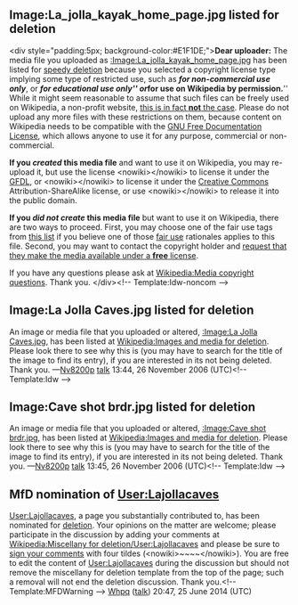 <article id="7479646" title=User talk:Lajollacaves>
	<talkpage id="7479646" title="User talk:Lajollacaves">
{{Copied 
|from       = User:Lajollacaves
|from_oldid = 617720361
|to         = San Diego-La Jolla Underwater Park
|to_diff    = 617732014
|to_oldid   = 583776744
|date       = 17:41, 20 July 2014
|small      =
}}
== Image:La_jolla_kayak_home_page.jpg listed for deletion ==
&lt;div style=&quot;padding:5px; background-color:#E1F1DE;&quot;&gt;'''Dear uploader:''' The media file you uploaded as [[:Image:La_jolla_kayak_home_page.jpg]] has been listed for [[Wikipedia:Speedy deletions|speedy deletion]] because you selected a copyright license type implying some type of restricted use, such as '''''for non-commercial use only''''', or '''''for educational use only''''' or  '''''for use on Wikipedia by permission.'''''  While it might seem reasonable to assume that such files can be freely used on Wikipedia, a non-profit website, [http://mail.wikimedia.org/pipermail/wikien-l/2005-May/023760.html this is in fact '''not''' the case]. Please do not upload any more files with these restrictions on them, because content on Wikipedia needs to be compatible with the [[GNU Free Documentation License]], which allows anyone to use it for any purpose, commercial or non-commercial.

'''If you ''created'' this media file''' and want to use it on Wikipedia, you may re-upload it, but use the license &lt;nowiki&gt;{{GFDL-self}}&lt;/nowiki&gt; to license it under the [[GFDL]], or &lt;nowiki&gt;{{cc-by-sa-2.5}}&lt;/nowiki&gt; to license it under the [[Creative Commons]] Attribution-ShareAlike license, or use &lt;nowiki&gt;{{PD-self}}&lt;/nowiki&gt; to release it into the public domain.

'''If you ''did not create'' this media file''' but want to use it on Wikipedia, there are two ways to proceed.  First, you may choose one of the fair use tags from [[Wikipedia:Fair Use#Tagging fair use images|this list]] if you believe one of those [[fair use]] rationales applies to this file.  Second, you may want to contact the copyright holder and [[Wikipedia:Example requests for permission|request that they make the media available under a '''free''' license]].

If you have any questions please ask at [[Wikipedia:Media copyright questions]]. Thank you. {{{2|[[User:24.20.69.240|24.20.69.240]] 03:21, 17 October 2006 (UTC)}}}&lt;/div&gt;&lt;!-- Template:Idw-noncom --&gt;

== Image:La Jolla Caves.jpg listed for deletion ==
An image or media file that you uploaded or altered, [[:Image:La Jolla Caves.jpg]], has been listed at [[Wikipedia:Images and media for deletion/2006 November 26#Image:La Jolla Caves.jpg|Wikipedia:Images and media for deletion]]. Please look there to see why this is (you may have to search for the title of the image to find its entry), if you are interested in its not being deleted. Thank you. —[[User:Nv8200p|Nv8200p]] [[User_talk:Nv8200p|talk]] 13:44, 26 November 2006 (UTC)&lt;!-- Template:Idw --&gt;

== Image:Cave shot brdr.jpg listed for deletion ==
An image or media file that you uploaded or altered, [[:Image:Cave shot brdr.jpg]], has been listed at [[Wikipedia:Images and media for deletion/2006 November 26#Image:Cave shot brdr.jpg|Wikipedia:Images and media for deletion]]. Please look there to see why this is (you may have to search for the title of the image to find its entry), if you are interested in its not being deleted. Thank you. —[[User:Nv8200p|Nv8200p]] [[User_talk:Nv8200p|talk]] 13:45, 26 November 2006 (UTC)&lt;!-- Template:Idw --&gt;
==MfD nomination of [[User:Lajollacaves]]==
[[User:Lajollacaves]], a page you substantially contributed to, has been nominated for [[WP:MfD|deletion]]. Your opinions on the matter are welcome; please participate in the discussion by adding your comments at [[Wikipedia:Miscellany for deletion/User:Lajollacaves ]] and please be sure to [[WP:SIG|sign your comments]] with four tildes (&lt;nowiki&gt;~~~~&lt;/nowiki&gt;).  You are free to edit the content of [[User:Lajollacaves]] during the discussion but should not remove the miscellany for deletion template from the top of the page; such a removal will not end the deletion discussion.  Thank you.&lt;!-- Template:MFDWarning --&gt; [[User:Whpq|Whpq]] ([[User talk:Whpq|talk]]) 20:47, 25 June 2014 (UTC)
	</talkpage>
</article>